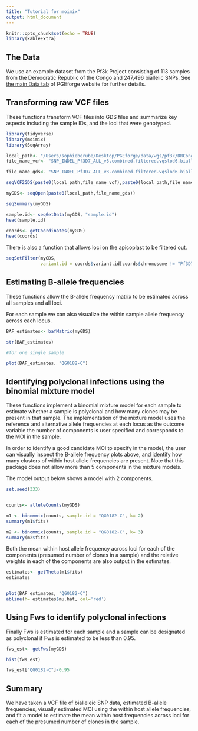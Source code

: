 ```yaml
---
title: "Tutorial for moimix"
output: html_document
---
```


```r
knitr::opts_chunk$set(echo = TRUE)
library(kableExtra)
```

## The Data

We use an example dataset from the Pf3k Project consisting of 113 samples from the Democratic Republic of the Congo and 247,496 biallelic SNPs. See [the main Data tab](https://mrc-ide.github.io/PGEforge/website_docs/data_description.html) of PGEforge website for further details.


## Transforming raw VCF files

These functions transform VCF files into GDS files and summarize key aspects including the sample IDs, and the loci that were genotyped. 

```r
library(tidyverse)
library(moimix)
library(SeqArray)

local_path<- "/Users/sophieberube/Desktop/PGEforge/data/wgs/pf3k/DRCongo/"
file_name_vcf<- "SNP_INDEL_Pf3D7_ALL_v3.combined.filtered.vqslod6.biallelic_snp.DRCongo.vcf.gz"

file_name_gds<- "SNP_INDEL_Pf3D7_ALL_v3.combined.filtered.vqslod6.biallelic_snp.DRCongo.gds"

seqVCF2GDS(paste0(local_path,file_name_vcf),paste0(local_path,file_name_gds))

myGDS<- seqOpen(paste0(local_path,file_name_gds))

seqSummary(myGDS)

sample.id<- seqGetData(myGDS, "sample.id")
head(sample.id)

coords<- getCoordinates(myGDS)
head(coords)

```


There is also a function that allows loci on the apicoplast to be filtered out.
```r

seqSetFilter(myGDS, 
             variant.id = coords$variant.id[coords$chromosome != "Pf3D7_API_v3"])


```


## Estimating B-allele frequencies

These functions allow the B-allele frequency matrix to be estimated across all samples and all loci. 

For each sample we can also visualize the within sample allele frequency across each locus. 

```r

BAF_estimates<- bafMatrix(myGDS)

str(BAF_estimates)

#for one single sample

plot(BAF_estimates, "QG0182-C")


```

## Identifying polyclonal infections using the binomial mixture model 


These functions implement a binomial mixture model for each sample to estimate whether a sample is polyclonal and how many clones may be present in that sample. The implementation of the mixture model uses the reference and alternative allele frequencies at each locus as the outcome variable the number of components is user specified and corresponds to the MOI in the sample. 

In order to identify a good candidate MOI to specify in the model, the user can visually inspect the B-allele frequency plots above, and identify how many clusters of within host allele frequencies are present. Note that this package does not allow more than 5 components in the mixture models.  




The model output below shows a model with 2 components. 

```r

set.seed(333)


counts<- alleleCounts(myGDS)

m1 <- binommix(counts, sample.id = "QG0182-C", k= 2)
summary(m1$fits)

m2 <- binommix(counts, sample.id = "QG0182-C", k= 3)
summary(m2$fits)

```

Both the mean within host allele frequency across loci for each of the components (presumed number of clones in a sample) and the relative weights in each of the components are also output in the estimates. 

```r

estimates<- getTheta(m1$fits)
estimates


plot(BAF_estimates, "QG0182-C")
abline(h= estimates$mu.hat, col='red')

```

## Using Fws to identify polyclonal infections

Finally Fws is estimated for each sample and a sample can be designated as polyclonal if Fws is estimated to be less than 0.95. 

```r

fws_est<- getFws(myGDS)

hist(fws_est)

fws_est["QG0182-C"]<0.95
```


## Summary

We have taken a VCF file of bialleleic SNP data, estimated B-allele frequencies, visually estimated MOI using the within host allele frequencies, and fit a model to estimate the mean within host frequencies across loci for each of the presumed number of clones in the sample. 
